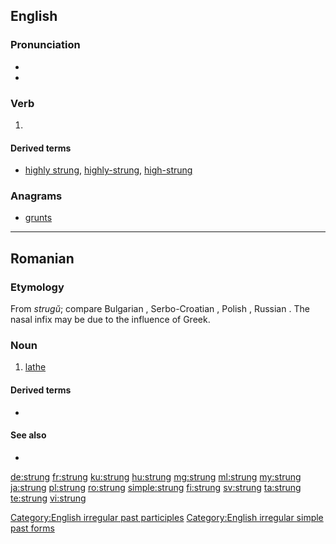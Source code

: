 ==English==

===Pronunciation===
* {{IPA|/ˈstɹʌŋ/|lang=en}}
* {{rhymes|ʌŋ|lang=en}}

===Verb===
{{head|en|verb form}}

# {{en-past of|string}}

====Derived terms====
* [[highly strung]], [[highly-strung]], [[high-strung]]

===Anagrams===
* [[grunts#English|grunts]]

[[Category:English irregular past participles]]
[[Category:English irregular simple past forms]]

----

==Romanian==

===Etymology===
From {{etyl|sla|ro}} ''strugŭ''; compare Bulgarian {{m|bg|струг|sc=Cyrl}}, Serbo-Croatian {{m|sh|strug}}, Polish {{m|pl|strug}}, Russian {{m|ru|струг|sc=Cyrl}}. The nasal infix may be due to the influence of Greek.

===Noun===
{{ro-noun|n|strunguri}}

# [[lathe]]

====Derived terms====
* {{l|ro|strungar}}

====See also====
* {{l|ro|strungă}}

[[de:strung]]
[[fr:strung]]
[[ku:strung]]
[[hu:strung]]
[[mg:strung]]
[[ml:strung]]
[[my:strung]]
[[ja:strung]]
[[pl:strung]]
[[ro:strung]]
[[simple:strung]]
[[fi:strung]]
[[sv:strung]]
[[ta:strung]]
[[te:strung]]
[[vi:strung]]